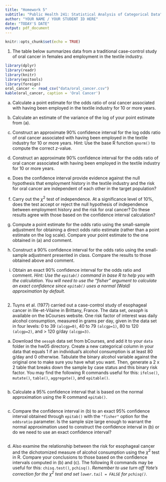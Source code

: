 ```yaml
---
title: "Homework 5"
subtitle: "Public Health 241: Statistical Analysis of Categorical Data"
author: "YOUR NAME / YOUR STUDENT ID HERE"
date: "TODAY'S DATE"
output: pdf_document
---
```


```r
knitr::opts_chunk$set(echo = TRUE)
```

1. The table below summarizes data from a traditional case-control study of oral cancer in females and employment in the textile industry.

```r
library(dplyr)
library(readr)
library(knitr)
library(epitools)
library(foreign)
oral_cancer <- read_csv("data/oral_cancer.csv")
kable(oral_cancer, caption = 'Oral Cancer')
```

(a) Calculate a point estimate for the odds ratio of oral cancer associated with having been employed in the textile industry for 10 or more years.

(b) Calculate an estimate of the variance of the log of your point estimate from (a).

(c) Construct an approximate 90% confidence interval for the log odds ratio of oral cancer associated with having been employed in the  textile industry for 10 or more years. Hint: Use the base R function `qnorm()` to compute the correct $z$-value.

(d) Construct an approximate 90% confidence interval for the odds ratio of oral cancer associated with having been employed in the textile industry for 10 or more years.

(e) Does the confidence interval provide evidence against the null hypothesis that employment history in the textile industry and the risk for oral cancer are independent of each other in the target population?

(f) Carry out the $\chi^2$ test of independence. At a significance level of 10%, does the test accept or reject the null hypothesis of independence between employment history and the risk for oral cancer? Do these results agree with those based on the confidence interval calculation?

(g) Compute a point estimate for the odds ratio using the small-sample adjustment for obtaining a direct odds ratio estimate (rather than a point estimate on the log scale). Compare your point estimate to the one obtained in (a) and comment.

(h) Construct a 90% confidence interval for the odds ratio using the small-sample adjustment presented in class. Compare the results to those obtained above and comment.

(i) Obtain an exact 90% confidence interval for the odds ratio and comment. *Hint: Use the `epitab()` command in base R to help you with the calculation. You will need to use the "fisher" argument to calculate an exact confidence since `epitab()` uses a normal (Wald) approximation by default.*
```r

```

2. Tuyns et al. (1977) carried out a case-control study of esophageal cancer in Ille-et-Vilaine in Brittany, France. The data set, _oesoph_ is available on the bCourses website. One risk factor of interest was daily alcohol consumption, measured in grams per day, given in the data set in four levels: 0 to 39 `(alcgp=0)`, 40 to 79 `(alcgp=1)`, 80 to 120 `(alcgp=2)`, and > 120 g/day `(alcgp=3)`.

(a) Download the `oesoph` data set from bCourses, and add it to your `data` folder in the hw05 directory. Create a new categorical column in your data that equals 1 if an individual's alcohol consumption is at least 80 g/day and 0 otherwise. Tabulate the binary alcohol variable against the original one to make sure you have what you want. Then, generate a 2 x 2 table that breaks down the sample by case status and this binary risk factor. You may find the following R commands useful for this: `ifelse()`, `mutate()`, `table()`, `aggregate()`, and `epitable()`.
```r

```


(b) Calculate a 95% confidence interval that is based on the normal approximation using the R command `epitab()`.
```r

```

(c) Compare the confidence interval in (b) to an exact 95% confidence interval obtained through `epitab()` with the `"fisher"` option for the `oddsratio` parameter. Is the sample size large enough to warrant the normal approximation used to construct the confidence interval in (b) or do we need to use an exact confidence interval?
```r

```

(d) Also examine the relationship between the risk for esophageal cancer and the dichotomized measure of alcohol consumption using the $\chi^2$ test in R. Compare your conclusions to those based on the confidence intervals computed in (b) and (c). The following R commands may be useful for this: `chisq.test()`, `pchisq()`. *Remember to use turn off Yate's correction for the $\chi^2$ test and set `lower.tail = FALSE` for `pchisq()`.*
```r

```



